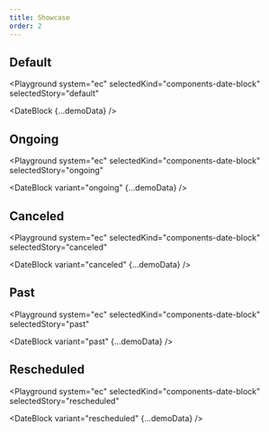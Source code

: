 ```yaml
---
title: Showcase
order: 2
---
```



## Default

<Playground
  system="ec"
  selectedKind="components-date-block"
  selectedStory="default"
>
  <DateBlock {...demoData} />
</Playground>

## Ongoing

<Playground
  system="ec"
  selectedKind="components-date-block"
  selectedStory="ongoing"
>
  <DateBlock variant="ongoing" {...demoData} />
</Playground>

## Canceled

<Playground
  system="ec"
  selectedKind="components-date-block"
  selectedStory="canceled"
>
  <DateBlock variant="canceled" {...demoData} />
</Playground>

## Past

<Playground
  system="ec"
  selectedKind="components-date-block"
  selectedStory="past"
>
  <DateBlock variant="past" {...demoData} />
</Playground>

## Rescheduled

<Playground
  system="ec"
  selectedKind="components-date-block"
  selectedStory="rescheduled"
>
  <DateBlock variant="rescheduled" {...demoData} />
</Playground>
